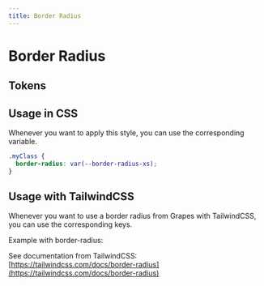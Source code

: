 ```yaml
---
title: Border Radius
---
```



# Border Radius

## Tokens

<BorderRadiusTokens />

## Usage in CSS

Whenever you want to apply this style, you can use the corresponding variable.

```css
.myClass {
  border-radius: var(--border-radius-xs);
}
```

## Usage with TailwindCSS

Whenever you want to use a border radius from Grapes with TailwindCSS, you can use the corresponding keys.

Example with border-radius:

<BorderRadiusTailwind />

See documentation from TailwindCSS: [https://tailwindcss.com/docs/border-radius](https://tailwindcss.com/docs/border-radius)
